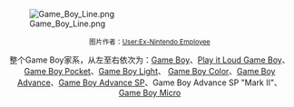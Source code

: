 [[Image:Game_Boy_Line.png|center]]

<small><center>图片作者：[[c:User:Ex-Nintendo_Employee|User:Ex-Nintendo Employee]]</center></small>

<center>整个Game Boy家系，从左至右依次为：[[Game_Boy|Game Boy]]、[[Play_it_Loud_Game_Boy|Play it Loud Game Boy]]、[[Game_Boy_Pocket|Game Boy Pocket]]、[[Game_Boy_Light|Game Boy Light]]、
[[Game_Boy_Color|Game Boy Color]]、[[Game_Boy_Advance|Game Boy Advance]]、[[Game_Boy_Advance_SP|Game Boy Advance SP]]、Game Boy Advance SP "Mark II"、
[[Game_Boy_Micro|Game Boy Micro]]</center>